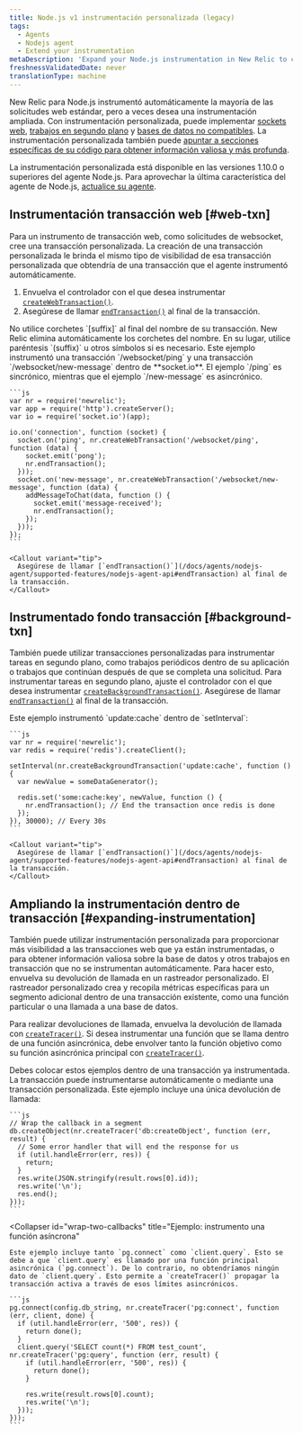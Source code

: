 ```yaml
---
title: Node.js v1 instrumentación personalizada (legacy)
tags:
  - Agents
  - Nodejs agent
  - Extend your instrumentation
metaDescription: 'Expand your Node.js instrumentation in New Relic to cover uninstrumented frameworks, databases, segments. Use custom tracers to better track async work.'
freshnessValidatedDate: never
translationType: machine
---
```


New Relic para Node.js instrumentó automáticamente la mayoría de las solicitudes web estándar, pero a veces desea una instrumentación ampliada. Con instrumentación personalizada, puede implementar [sockets web](#web-txn), [trabajos en segundo plano](#background-txn) y [bases de datos no compatibles](#expanding-instrumentation). La instrumentación personalizada también puede [apuntar a secciones específicas de su código para obtener información valiosa y más profunda](#expanding-instrumentation).

La instrumentación personalizada está disponible en las versiones 1.10.0 o superiores del agente Node.js. Para aprovechar la última característica del agente de Node.js, [actualice su agente](/docs/agents/nodejs-agent/installation-configuration/upgrade-nodejs-agent).

## Instrumentación transacción web [#web-txn]

Para un instrumento de transacción web, como solicitudes de websocket, cree una transacción personalizada. La creación de una transacción personalizada le brinda el mismo tipo de visibilidad de esa transacción personalizada que obtendría de una transacción que el agente instrumentó automáticamente.

1. Envuelva el controlador con el que desea instrumentar [`createWebTransaction()`](/docs/agents/nodejs-agent/supported-features/nodejs-agent-api#createWebTransaction).
2. Asegúrese de llamar [`endTransaction()`](/docs/agents/nodejs-agent/supported-features/nodejs-agent-api#endTransaction) al final de la transacción.

<Callout variant="important">
  No utilice corchetes `[suffix]` al final del nombre de su transacción. New Relic elimina automáticamente los corchetes del nombre. En su lugar, utilice paréntesis `(suffix)` u otros símbolos si es necesario.
</Callout>

<CollapserGroup>
  <Collapser
    id="instrument-in-socket-io"
    title="Ejemplo: instrumento dos transacción en socket.io"
  >
    Este ejemplo instrumentó una transacción `/websocket/ping` y una transacción `/websocket/new-message` dentro de <DoNotTranslate>**socket.io**</DoNotTranslate>. El ejemplo `/ping` es sincrónico, mientras que el ejemplo `/new-message` es asincrónico.

    ```js
    var nr = require('newrelic');
    var app = require('http').createServer();
    var io = require('socket.io')(app);

    io.on('connection', function (socket) {
      socket.on('ping', nr.createWebTransaction('/websocket/ping', function (data) {
        socket.emit('pong');
        nr.endTransaction();
      }));
      socket.on('new-message', nr.createWebTransaction('/websocket/new-message', function (data) {
        addMessageToChat(data, function () {
          socket.emit('message-received');
          nr.endTransaction();
        });
      }));
    });
    ```

    <Callout variant="tip">
      Asegúrese de llamar [`endTransaction()`](/docs/agents/nodejs-agent/supported-features/nodejs-agent-api#endTransaction) al final de la transacción.
    </Callout>
  </Collapser>
</CollapserGroup>

## Instrumentado fondo transacción [#background-txn]

También puede utilizar transacciones personalizadas para instrumentar tareas en segundo plano, como trabajos periódicos dentro de su aplicación o trabajos que continúan después de que se completa una solicitud. Para instrumentar tareas en segundo plano, ajuste el controlador con el que desea instrumentar [`createBackgroundTransaction()`](/docs/agents/nodejs-agent/supported-features/nodejs-agent-api#createBackgroundTransaction). Asegúrese de llamar [`endTransaction()`](/docs/agents/nodejs-agent/supported-features/nodejs-agent-api#endTransaction) al final de la transacción.

<CollapserGroup>
  <Collapser
    id="example-instrument-update"
    title="Ejemplo: instrumento dentro de setInterval"
  >
    Este ejemplo instrumentó `update:cache` dentro de `setInterval`:

    ```js
    var nr = require('newrelic');
    var redis = require('redis').createClient();

    setInterval(nr.createBackgroundTransaction('update:cache', function () {
      var newValue = someDataGenerator();

      redis.set('some:cache:key', newValue, function () {
        nr.endTransaction(); // End the transaction once redis is done
      });
    }), 30000); // Every 30s
    ```

    <Callout variant="tip">
      Asegúrese de llamar [`endTransaction()`](/docs/agents/nodejs-agent/supported-features/nodejs-agent-api#endTransaction) al final de la transacción.
    </Callout>
  </Collapser>
</CollapserGroup>

## Ampliando la instrumentación dentro de transacción [#expanding-instrumentation]

También puede utilizar instrumentación personalizada para proporcionar más visibilidad a las transacciones web que ya están instrumentadas, o para obtener información valiosa sobre la base de datos y otros trabajos en transacción que no se instrumentan automáticamente. Para hacer esto, envuelva su devolución de llamada en un rastreador personalizado. El rastreador personalizado crea y recopila métricas específicas para un segmento adicional dentro de una transacción existente, como una función particular o una llamada a una base de datos.

Para realizar devoluciones de llamada, envuelva la devolución de llamada con [`createTracer()`](/docs/agents/nodejs-agent/supported-features/nodejs-agent-api#createTracer). Si desea instrumentar una función que se llama dentro de una función asincrónica, debe envolver tanto la función objetivo como su función asincrónica principal con [`createTracer()`](/docs/agents/nodejs-agent/supported-features/nodejs-agent-api#createTracer).

<Callout variant="tip">
  Debes colocar estos ejemplos dentro de una transacción ya instrumentada. La transacción puede instrumentarse automáticamente o mediante una transacción personalizada.
</Callout>

<CollapserGroup>
  <Collapser
    id="wrap-single-callback"
    title="Ejemplo: instrumento una devolución de llamada"
  >
    Este ejemplo incluye una única devolución de llamada:

    ```js
    // Wrap the callback in a segment
    db.createObject(nr.createTracer('db:createObject', function (err, result) {
      // Some error handler that will end the response for us
      if (util.handleError(err, res)) {
        return;
      }
      res.write(JSON.stringify(result.rows[0].id));
      res.write('\n');
      res.end();
    }));
    ```
  </Collapser>

  <Collapser
    id="wrap-two-callbacks"
    title="Ejemplo: instrumento una función asíncrona"
  >
    Este ejemplo incluye tanto `pg.connect` como `client.query`. Esto se debe a que `client.query` es llamado por una función principal asincrónica (`pg.connect`). De lo contrario, no obtendríamos ningún dato de `client.query`. Esto permite a `createTracer()` propagar la transacción activa a través de esos límites asincrónicos.

    ```js
    pg.connect(config.db_string, nr.createTracer('pg:connect', function (err, client, done) {
      if (util.handleError(err, '500', res)) {
        return done();
      }
      client.query('SELECT count(*) FROM test_count', nr.createTracer('pg:query', function (err, result) {
        if (util.handleError(err, '500', res)) {
          return done();
        }

        res.write(result.rows[0].count);
        res.write('\n');
      }));
    }));
    ```
  </Collapser>
</CollapserGroup>